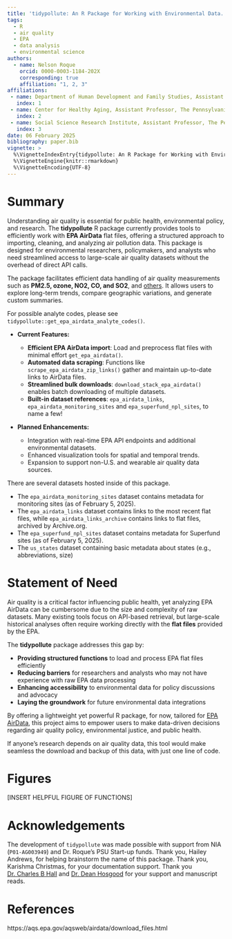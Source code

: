 ```yaml
---
title: 'tidypollute: An R Package for Working with Environmental Data.'
tags:
  - R
  - air quality
  - EPA
  - data analysis
  - environmental science
authors:
  - name: Nelson Roque
    orcid: 0000-0003-1184-202X
    corresponding: true
    affiliation: "1, 2, 3"
affiliations:
 - name: Department of Human Development and Family Studies, Assistant Professor, The Pennsylvania State University, USA
   index: 1
 - name: Center for Healthy Aging, Assistant Professor, The Pennsylvania State University, USA
   index: 2
 - name: Social Science Research Institute, Assistant Professor, The Pennsylvania State University, USA
   index: 3
date: 06 February 2025
bibliography: paper.bib
vignette: >
  %\VignetteIndexEntry{tidypollute: An R Package for Working with Environmental Data.}
  %\VignetteEngine{knitr::rmarkdown}
  %\VignetteEncoding{UTF-8}
---
```


# Summary
Understanding air quality is essential for public health, environmental policy, and research. The **tidypollute** R package currently provides tools to efficiently work with **EPA AirData** flat files, offering a structured approach to importing, cleaning, and analyzing air pollution data. This package is designed for environmental researchers, policymakers, and analysts who need streamlined access to large-scale air quality datasets without the overhead of direct API calls.  

The package facilitates efficient data handling of air quality measurements such as **PM2.5, ozone, NO2, CO, and SO2**, and [others](https://aqs.epa.gov/aqsweb/airdata/download_files.html). It allows users to explore long-term trends, compare geographic variations, and generate custom summaries.  

For possible analyte codes, please see `tidypollute::get_epa_airdata_analyte_codes()`.

- **Current Features:**

  - **Efficient EPA AirData import**: Load and preprocess flat files with minimal effort `get_epa_airdata()`.
  - **Automated data scraping**: Functions like `scrape_epa_airdata_zip_links()` gather and maintain up-to-date links to AirData files.
  - **Streamlined bulk downloads**: `download_stack_epa_airdata()` enables batch downloading of multiple datasets.
  - **Built-in dataset references**: `epa_airdata_links`, `epa_airdata_monitoring_sites` and `epa_superfund_npl_sites`, to name a few!

- **Planned Enhancements:**

  - Integration with real-time EPA API endpoints and additional environmental datasets.
  - Enhanced visualization tools for spatial and temporal trends.
  - Expansion to support non-U.S. and wearable air quality data sources.

There are several datasets hosted inside of this package.

  - The `epa_airdata_monitoring_sites` dataset contains metadata for monitoring sites (as of February 5, 2025).
  - The `epa_airdata_links` dataset contains links to the most recent flat files, while `epa_airdata_links_archive` contains links to flat files, archived by Archive.org.
  - The `epa_superfund_npl_sites` dataset contains metadata for Superfund sites (as of February 5, 2025).
  - The `us_states` dataset containing basic metadata about states (e.g., abbreviations, size)

# Statement of Need
Air quality is a critical factor influencing public health, yet analyzing EPA AirData can be cumbersome due to the size and complexity of raw datasets. Many existing tools focus on API-based retrieval, but large-scale historical analyses often require working directly with the **flat files** provided by the EPA.  

The **tidypollute** package addresses this gap by:

- **Providing structured functions** to load and process EPA flat files efficiently  
- **Reducing barriers** for researchers and analysts who may not have experience with raw EPA data processing  
- **Enhancing accessibility** to environmental data for policy discussions and advocacy  
- **Laying the groundwork** for future environmental data integrations

By offering a lightweight yet powerful R package, for now, tailored for [EPA AirData](https://aqs.epa.gov/aqsweb/airdata/download_files.html), this project aims to empower users to make data-driven decisions regarding air quality policy, environmental justice, and public health.  

If anyone's research depends on air quality data, this tool would make seamless the download and backup of this data, with just one line of code.

# Figures

[INSERT HELPFUL FIGURE OF FUNCTIONS]

# Acknowledgements
The development of `tidypollute` was made possible with support from NIA (`P01-AG003949`) and Dr. Roque's PSU Start-up funds. 
Thank you, Hailey Andrews, for helping brainstorm the name of this package. 
Thank you, Karishma Christmas, for your documentation support.
Thank you [Dr. Charles B Hall](https://einsteinmed.edu/faculty/6913/charles-hall) and [Dr. Dean Hosgood](https://einsteinmed.edu/faculty/13282/h-hosgood) for your support and manuscript reads.

# References
https://aqs.epa.gov/aqsweb/airdata/download_files.html
